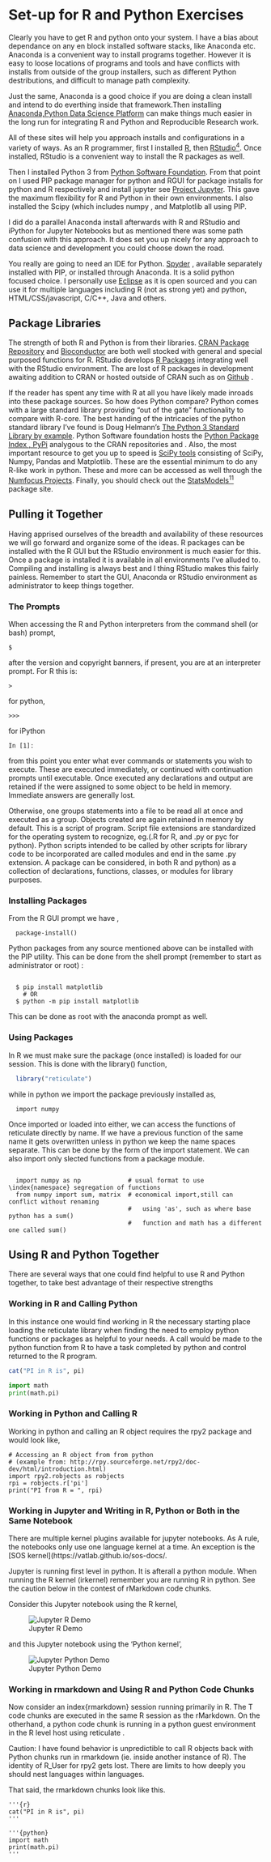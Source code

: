 # Set-up for R and Python Exercises
  
Clearly you have to get R and python onto your system. I have a bias about dependance on any en block installed software stacks, like Anaconda etc. Anaconda is a convenient way to install programs together. However it is easy to loose locations of programs and tools and have conflicts with installs from outside of the group installers, such as different Python destributions, and difficult to manage path complexity. 

Just the same, Anaconda is a good choice if you are doing a clean install and intend to do everthing inside that framework.Then installing [Anaconda,Python Data Science Platform](https://www.anaconda.com/) can make things much easier in the long run for integrating R and Python and Reproducible Research work. 

All of these sites will help you approach installs and configurations in a variety of ways. As an R programmer, first I installed [R](https://www.r-project.org/), then [RStudio^4^](https://www.rstudio.com/). Once installed, RStudio is a convenient way to install the R packages as well. 

Then I installed Python 3 from [Python Software Foundation](https://www.python.org/). From that point on I used PIP package manager for python and RGUI for package installs for python and R respectively and install jupyter see [Project Jupyter](http://jupyter.org/install).\index{Project Jupyter} This gave the maximum flexibility for R and Python in their own environments. I also installed the Scipy \index{SciPy} (which includes numpy \index{numpy}, and Matplotlib \index{Matplotlib} all using PIP.

I did do a parallel Anaconda \index{Anaconda} install afterwards with R and RStudio \index{RStudio} and iPython \index{iPython} for Jupyter Notebooks but as mentioned there was some path confusion with this approach. It does set you up nicely for any approach to data science and development you could choose down the road.

You really are going to need an IDE for Python. [Spyder](https://www.spyder-ide.org/) \index{Spyder}, available separately installed with PIP, or installed through Anaconda. It is a solid python focused choice. I personally use [Eclipse](https://www.eclipse.org/) \index{Eclipse}as it is open sourced and you can use it for multiple languages including R (not as strong yet) and python, HTML/CSS/javascript, C/C++, Java and others. 


## Package Libraries

The strength of both R and Python is from their libraries. [CRAN Package  Repository](https://cran.cnr.berkeley.edu/index.html) \index{CRAN}and [Bioconductor](http://www.bioconductor.org/about/) \index{Bioconductor} are both well stocked with general and special purposed functions for R. RStudio develops [R Packages](https://www.rstudio.com/products/rpackages/) integrating well with the RStudio environment. The are lost of R packages in development awaiting addition to CRAN or hosted outside of CRAN such as on [Github](https://github.com/search?q=R+language) \index{R on Github}.

If the reader has spent any time with R at all you have likely made inroads into these package sources. So how does Python compare? Python comes with a large standard library providing "out of the gate" functionality to compare with R-core. The best handing of the intricacies of the python standard library I've found is Doug Helmann's [The Python 3 Standard Library by example](https://amazon.com/Python-Standard-Library-Example-Developers/dp/0134291050/). Python Software foundation hosts the [Python Package Index , PyPi](https://pypi.org/) \index{PyPi} analygous to the CRAN repositories and \index{Bioconnector}. Also, the most important resource to get you up to speed is [SciPy tools](https://www.scipy.org/) consisting of SciPy, Numpy, Pandas and Matplotlib. These are the essential minimum to do any R-like work in python. These and more can be accessed as well through the [Numfocus Projects](https://numfocus.org/sponsored-projects). \index{Numfocus} Finally, you should check out the [StatsModels^11^](https://www.statsmodels.org/stable/index.html)  \index{StatsModels} package site.

## Pulling it Together

Having apprised ourselves of the breadth and availability of these resources we will go forward and organize some of the ideas. R packages can be installed with the R GUI but the RStudio environment is much easier for this. Once a package is installed it is available in all environments I've alluded to. Compiling and installing is always best and I thing RStudio makes this fairly painless. Remember to start the GUI, Anaconda or RStudio environment as administrator to keep things together.
  
  
### The Prompts
  
When accessing the R and Python interpreters from the command shell (or bash) prompt,
```
$
```
  
after the version and copyright banners, if present, you are at an interpreter prompt.
For R this is:
```
>
```

for python,
```
>>>
```

for iPython
```
In [1]:
```

from this point you enter what ever commands or statements you wish  to execute. These are executed immediately, or continued with continuation prompts until executable. Once executed any declarations and output are retained if the were assigned to some object to be held in memory. Immediate answers are generally lost.

Otherwise, one groups statements into a file to be read all at once and executed as a group. Objects created are again retained in memory by default. This is a script of program. Script file extensions are standardized for the operating system to recognize, eg.(.R for R, and .py or pyc for python). Python scripts intended to be called by other scripts for library code to be incorporated are called modules and end in the same .py extension. A package can be considered, in both R and python) as a collection of declarations, functions, classes, or modules for library purposes.


### Installing Packages \index{Installing R Packages}

From the R GUI prompt we have \index{package-install()},

```
  package-install()
```

Python packages from any source mentioned above can be installed with the PIP utility. This can be done from the shell prompt (remember to start as administrator or root) \index{installing with PIP}:

```

  $ pip install matplotlib  
    # OR
  $ python -m pip install matplotlib

```

This can be done as root with the anaconda prompt as well.

### Using Packages

In R we must make sure the package (once installed) is loaded for our session. This is done with the library() function,

```r
  library("reticulate")
```

while in python we import the package previously installed as,

```
  import numpy
```

Once imported or loaded into either, we can access the functions of reticulate directly by name. If we have a previous function of the same name it gets overwritten unless in python we keep the name spaces separate. This can be done by the form of the import statement. We can also import only slected functions from a package module.


```

  import numpy as np             # usual format to use \index{namespace} segregation of functions
  from numpy import sum, matrix  # economical import,still can conflict without renaming 
                                 #   using 'as', such as where base python has a sum()  
                                 #   function and math has a different one called sum()
```

## Using R and Python Together

There are several ways that one could find helpful to use R and Python together, to take best advantage of their respective strengths 

### Working in R and Calling Python

  In this instance one would find working in R the necessary starting place loading the reticulate  \index{reticulate} library when finding the need to employ python functions or packages as helpful to your needs. A call would be made to the python function from R to have a task completed by python and control returned to the R program. 

```r
cat("PI in R is", pi)
```

```python
import math
print(math.pi)
```

  

### Working in Python and Calling R

Working in python and calling an R object requires the rpy2 \index{rpy2} package and would look like,

```
# Accessing an R object from from python 
# (example from: http://rpy.sourceforge.net/rpy2/doc-dev/html/introduction.html)
import rpy2.robjects as robjects
rpi = robjects.r['pi']
print("PI from R = ", rpi)

```

### Working in Jupyter and Writing in R, Python or Both in the Same Notebook

There are multiple kernel plugins available for jupyter notebooks. As A rule, the notebooks only use one language kernel at a time. An exception is the [SOS kernel](https://vatlab.github.io/sos-docs/.

Jupyter is running first level in python. It is afterall a python module. When running the R kernel (irkernel)\index{irkernel} remember you are running R in python. See the caution below in the contest of rMarkdown code chunks.

Consider this Jupyter notebook using the R kernel,

![Jupyter R Demo](images/JupyterRSession.png)


and this Jupyter notebook using the 'Python kernel',

![Jupyter Python Demo](images/JupyterPythonSession.png)

  
### Working in rmarkdown and Using R and Python Code Chunks

Now consider an index{rmarkdown} session running primarily in R. The T code chunks are executed in the same R session as the rMarkdown. On the otherhand, a python code chunk is running in a python guest environment in the R level host using reticulate \index{reticulate}.

Caution: I have found behavior is unpredictible to call R objects back with Python chunks run in rmarkdown (ie. inside another instance of R). The identity of R_User for rpy2 gets lost. There are limits to how deeply you should nest languages within languages.

That said, the rmarkdown chunks look like this.

```
'''{r}
cat("PI in R is", pi)
'''
```

```
'''{python}
import math
print(math.pi)
'''
```
  